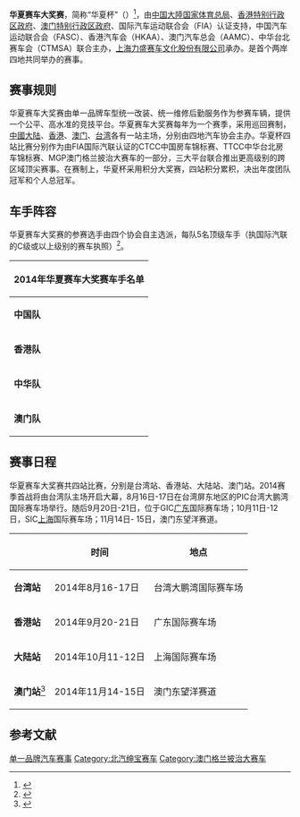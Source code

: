 '''华夏赛车大奖赛'''，简称“华夏杯”（{{lang-en|Chinese Racing Cup}}）<ref>{{Cite web |url = http://www.chinanews.com/ty/2014/06-10/6265706.shtml |title = 两岸三地首次共办“华夏杯赛车大奖赛” |date = 2014年6月10日 |publisher = 中国新闻网 |language = zh-cn |quote = 　中新网北京6月10日电 (记者 应妮)中国大陆、台湾、香港及澳门将首次共同举办“华夏杯赛车大奖赛”，这是中国赛车运动史上的第一次。 |accessdate = 2014年7月28日 |archive-date = 2014年8月9日 |archive-url = https://web.archive.org/web/20140809194805/http://www.chinanews.com/ty/2014/06-10/6265706.shtml |dead-url = no }}</ref>，由[[中国大陸|中国大陸]][[国家体育总局|国家体育总局]]、[[香港特别行政区政府|香港特别行政区政府]]、[[澳门特别行政区政府|澳门特别行政区政府]]、国际汽车运动联合会（FIA）认证支持，中国汽车运动联合会（FASC）、香港汽车会（HKAA）、澳门汽车总会（AAMC）、中华台北赛车会（CTMSA）联合主办，[[上海力盛赛车文化股份有限公司|上海力盛赛车文化股份有限公司]]承办。是首个两岸四地共同举办的赛事。

== 赛事规则 ==
华夏赛车大奖赛由单一品牌车型统一改装、统一维修后勤服务作为参赛车辆，提供一个公平、高水准的竞技平台。华夏赛车大奖赛每年为一个赛季，采用巡回赛制，[[中國大陆|中國大陆]]、[[香港|香港]]、[[澳门|澳门]]、[[台湾|台湾]]各有一站主场，分别由四地汽车协会主办。华夏杯四站比赛分别作为由FIA国际汽联认证的CTCC中国房车锦标赛、TTCC中华台北房车锦标赛、MGP澳门格兰披治大赛车的一部分，三大平台联合推出更高级别的跨区域顶尖赛事。在赛制上，华夏杯采用积分大奖赛，四站积分累积，决出年度团队冠军和个人总冠军。

== 车手阵容 ==
华夏赛车大奖赛的参赛选手由四个协会自主选派，每队5名顶级车手（执国际汽联的C级或以上级别的赛车执照）<ref>{{Cite web |url =http://www.chineseracingcup.com/xingguang_csjj.php?id=9 |title =华夏赛车大奖赛车手介绍 |language =zh-cn |4 = |deadurl =yes |archiveurl =https://web.archive.org/web/20160304133045/http://www.chineseracingcup.com/xingguang_csjj.php?id=9 |archivedate =2016年3月4日 |df = |accessdate =2014年7月28日 }}</ref>。

{| class="wikitable"
|-
! colspan="8" | 2014年华夏赛车大奖赛车手名单
|-
| '''中国队''' || 朱戴维 || 陈旭 || 江腾一 || 郭海生 || 高華陽 || 黄栩羽 ||  
|-
| '''香港队''' || 杨嘉怡 || 冯文伟 || 潘德俊 || 卢思豪 || 谢森 || || 
|-
| '''中华队''' || 江榕豪 || [[沈慧兰|沈慧兰]] || 周哲男 || 施世伟 || 沈佳颖 || 杨孟樵 || 邹定甫
|-
| '''澳门队''' || 张梓安 || 吴健荣 || 何汉强 || 马成 || 李洁明 || 宋志偉 || 
|}

== 赛事日程 ==
华夏赛车大奖赛共四站比赛，分别是台湾站、香港站、大陆站、澳门站。2014赛季首战将由台湾队主场开启大幕，8月16日-17日在台湾屏东地区的PIC台湾大鹏湾国际赛车场举行。随后9月20日-21日，位于GIC[[广东|广东]]国际赛车场；10月11日-12日，SIC[[上海|上海]]国际赛车场；11月14日- 15日，澳门东望洋赛道。
{| class="wikitable"
|-
!  !! 时间 !! 地点
|-
| '''台湾站''' || 2014年8月16-17日 || 台湾大鹏湾国际赛车场
|-
| '''香港站''' || 2014年9月20-21日 || 广东国际赛车场
|-
| '''大陆站''' || 2014年10月11-12日 || 上海国际赛车场
|-
| '''澳门站'''<ref>{{Cite web |url = http://www.macau.grandprix.gov.mo/gp/61/news/index.php?id=1010&lang=gb |title = 太阳城集团第六十一届澳门格兰披治大赛车星光璀璨的支援赛事 |quote = 今年首次亮相澳门格兰披治大赛车的全新赛事名为「华夏赛车大奖赛」，是由两岸四地的汽车会推动及联合主办。此项赛事将云集内地、中华台北、香港和澳门的车手，让两岸四地的赛车精英同场比赛，从而提高各地车手的竞技水平及促进车手间的友好关系。 |accessdate = 2014-07-28 |archive-date = 2014-07-28 |archive-url = https://web.archive.org/web/20140728111622/http://www.macau.grandprix.gov.mo/gp/61/news/index.php?id=1010&lang=gb |dead-url = no }}</ref> || 2014年11月14-15日 || 澳门东望洋赛道
|}

==参考文献==
{{reflist}}

[[Category:单一品牌汽车赛事|]]
[[Category:北汽绅宝赛车|Category:北汽绅宝赛车]]
[[Category:澳门格兰披治大赛车|Category:澳门格兰披治大赛车]]